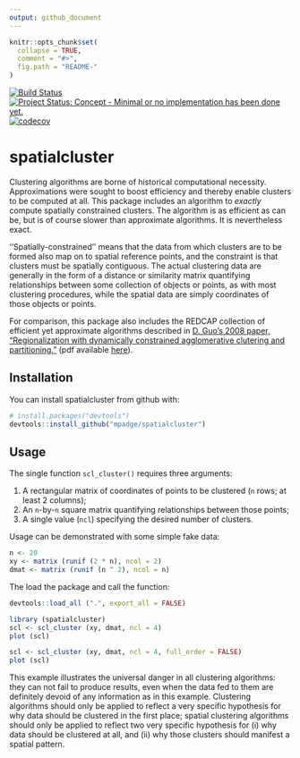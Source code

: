 ```yaml
---
output: github_document
---
```


<!-- README.md is generated from README.Rmd. Please edit that file -->

```r
knitr::opts_chunk$set(
  collapse = TRUE,
  comment = "#>",
  fig.path = "README-"
)
```

[![Build Status](https://travis-ci.org/mpadge/spatialcluster.svg)](https://travis-ci.org/mpadge/spatialcluster) 
[![Project Status: Concept - Minimal or no implementation has been done yet.](http://www.repostatus.org/badges/0.1.0/concept.svg)](http://www.repostatus.org/#concept)
[![codecov](https://codecov.io/gh/mpadge/spatialcluster/branch/master/graph/badge.svg)](https://codecov.io/gh/mpadge/spatialcluster)

# spatialcluster

Clustering algorithms are borne of historical computational necessity.
Approximations were sought to boost efficiency and thereby enable clusters to be
computed at all. This package includes an algorithm to *exactly* compute
spatially constrained clusters. The algorithm is as efficient as can be, but is
of course slower than approximate algorithms. It is nevertheless exact.

''Spatially-constrained'' means that the data from which clusters are to be
formed also map on to spatial reference points, and the constraint is that
clusters must be spatially contiguous. The actual clustering data are generally
in the form of a distance or similarity matrix quantifying relationships between
some collection of objects or points, as with most clustering procedures, while
the spatial data are simply coordinates of those objects or points.

For comparison, this package also includes the REDCAP collection of efficient
yet approximate algorithms described in [D. Guo's 2008 paper, "Regionalization
with dynamically constrained agglomerative clutering and
partitioning."](https://www.tandfonline.com/doi/abs/10.1080/13658810701674970)
(pdf available
[here](https://pdfs.semanticscholar.org/ead1/7df8aaa1aed0e433b3ae1ec1ec5c7e785b2b.pdf)).


## Installation

You can install spatialcluster from github with:

```r
# install.packages("devtools")
devtools::install_github("mpadge/spatialcluster")
```

## Usage

The single function `scl_cluster()` requires three arguments:

1. A rectangular matrix of coordinates of points to be clustered (`n` rows; at
   least 2 columns);
2. An `n`-by-`n` square matrix quantifying relationships between those points;
3. A single value (`ncl`) specifying the desired number of clusters.

Usage can be demonstrated with some simple fake data:
```r
n <- 20
xy <- matrix (runif (2 * n), ncol = 2)
dmat <- matrix (runif (n ^ 2), ncol = n)
```
The load the package and call the function:
```r
devtools::load_all (".", export_all = FALSE)
```
```r
library (spatialcluster)
scl <- scl_cluster (xy, dmat, ncl = 4)
plot (scl)
```
```r
scl <- scl_cluster (xy, dmat, ncl = 4, full_order = FALSE)
plot (scl)
```

This example illustrates the universal danger in all clustering algorithms: they
can not fail to produce results, even when the data fed to them are definitely
devoid of any information as in this example. Clustering algorithms should only
be applied to reflect a very specific hypothesis for why data should be
clustered in the first place; spatial clustering algorithms should only be
applied to reflect two very specific hypothesis for (i) why data should be
clustered at all, and  (ii) why those clusters should manifest a spatial
pattern.
